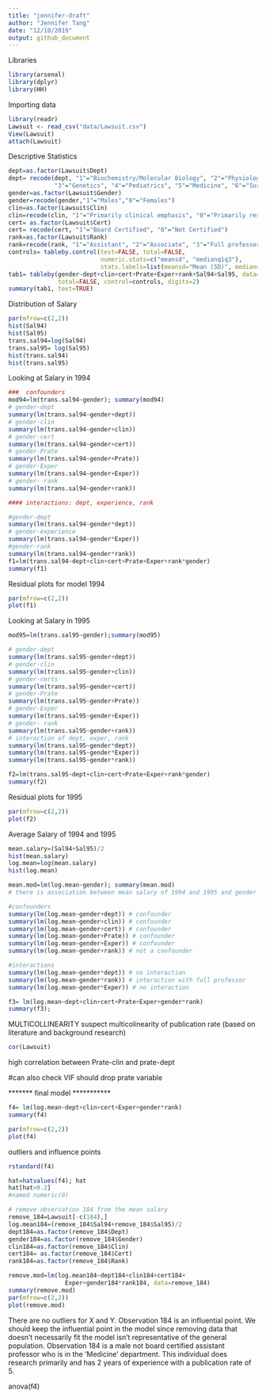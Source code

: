 ```yaml
---
title: "jennifer-draft"
author: "Jennifer Tang"
date: "12/10/2019"
output: github_document
---
```


Libraries
```r
library(arsenal)
library(dplyr)
library(HH)
```

Importing data
```r
library(readr)
Lawsuit <- read_csv("data/Lawsuit.csv")
View(Lawsuit)
attach(Lawsuit)
```

Descriptive Statistics
```r
dept=as.factor(Lawsuit$Dept)
dept= recode(dept, "1"="Biochemistry/Molecular Biology", "2"="Physiology", 
             "3"="Genetics", "4"="Pediatrics", "5"="Medicine", "6"="Surgery")
gender=as.factor(Lawsuit$Gender)
gender=recode(gender,"1"="Males","0"="Females")
clin=as.factor(Lawsuit$Clin)
clin=recode(clin, "1"="Primarily clinical emphasis", "0"="Primarily research emphasis")
cert= as.factor(Lawsuit$Cert)
cert= recode(cert, "1"="Board Certified", "0"="Not Certified")
rank=as.factor(Lawsuit$Rank)
rank=recode(rank, "1"="Assistant", "2"="Associate", "3"="Full professor")
controls= tableby.control(test=FALSE, total=FALSE,
                          numeric.stats=c("meansd", "medianq1q3"),
                          stats.labels=list(meansd="Mean (SD)", medianq1q3="Median (IQR)"))
tab1= tableby(gender~dept+clin+cert+Prate+Exper+rank+Sal94+Sal95, data=Lawsuit, test=FALSE, 
              total=FALSE, control=controls, digits=2)
summary(tab1, text=TRUE)

```

Distribution of Salary
```r
par(mfrow=c(2,2))
hist(Sal94)
hist(Sal95)
trans.sal94=log(Sal94)
trans.sal95= log(Sal95)
hist(trans.sal94)
hist(trans.sal95)

```

Looking at Salary in 1994
``` r

###  confounders
mod94=lm(trans.sal94~gender); summary(mod94) 
# gender-dept
summary(lm(trans.sal94~gender+dept))
# gender-clin
summary(lm(trans.sal94~gender+clin))
# gender-cert
summary(lm(trans.sal94~gender+cert))
# gender-Prate
summary(lm(trans.sal94~gender+Prate))
# gender-Exper
summary(lm(trans.sal94~gender+Exper))
# gender- rank
summary(lm(trans.sal94~gender+rank))

#### interactions: dept, experience, rank

#gender-dept
summary(lm(trans.sal94~gender*dept))
# gender-experience 
summary(lm(trans.sal94~gender*Exper))
#gender-rank
summary(lm(trans.sal94~gender*rank))
f1=lm(trans.sal94~dept+clin+cert+Prate+Exper+rank*gender)
summary(f1)

```
Residual plots for model 1994
```r
par(mfrow=c(2,2))
plot(f1)
```

Looking at Salary in 1995
```r
mod95=lm(trans.sal95~gender);summary(mod95)

# gender-dept
summary(lm(trans.sal95~gender+dept))
# gender-clin
summary(lm(trans.sal95~gender+clin))
# gender-certs
summary(lm(trans.sal95~gender+cert))
# gender-Prate
summary(lm(trans.sal95~gender+Prate))
# gender-Exper
summary(lm(trans.sal95~gender+Exper))
# gender- rank
summary(lm(trans.sal95~gender+rank))
# interaction of dept, exper, rank
summary(lm(trans.sal95~gender*dept)) 
summary(lm(trans.sal95~gender*Exper)) 
summary(lm(trans.sal95~gender*rank)) 

f2=lm(trans.sal95~dept+clin+cert+Prate+Exper+rank*gender)
summary(f2)
```

Residual plots for 1995
```r
par(mfrow=c(2,2))
plot(f2)
```

Average Salary of 1994 and 1995
```r
mean.salary=(Sal94+Sal95)/2
hist(mean.salary)
log.mean=log(mean.salary)
hist(log.mean)

mean.mod=lm(log.mean~gender); summary(mean.mod)
# there is association between mean salary of 1994 and 1995 and gender

#confounders
summary(lm(log.mean~gender+dept)) # confounder
summary(lm(log.mean~gender+clin)) # confounder
summary(lm(log.mean~gender+cert)) # confounder
summary(lm(log.mean~gender+Prate)) # confounder
summary(lm(log.mean~gender+Exper)) # confounder
summary(lm(log.mean~gender+rank)) # not a confounder

#interactions
summary(lm(log.mean~gender*dept)) # no interaction
summary(lm(log.mean~gender*rank)) # interaction with full professor
summary(lm(log.mean~gender*Exper)) # no interaction

f3= lm(log.mean~dept+clin+cert+Prate+Exper+gender*rank)
summary(f3);
```
 
MULTICOLLINEARITY
suspect multicolinearity of publication rate (based on literature and background research)
```r
cor(Lawsuit)
```
high correlation between Prate-clin and prate-dept

#can also check VIF
should drop prate variable

******* final model *********** 
```r
f4= lm(log.mean~dept+clin+cert+Exper+gender*rank)
summary(f4)

par(mfrow=c(2,2))
plot(f4)
```

######### outliers and influence points
```r
rstandard(f4)
```

```r
hat=hatvalues(f4); hat
hat[hat>0.2]
#named numeric(0)
```

```r

# remove observation 184 from the mean salary
remove_184=Lawsuit[-c(184),]
log.mean184=(remove_184$Sal94+remove_184$Sal95)/2
dept184=as.factor(remove_184$Dept)
gender184=as.factor(remove_184$Gender)
clin184=as.factor(remove_184$Clin)
cert184= as.factor(remove_184$Cert)
rank184=as.factor(remove_184$Rank)

remove.mod=lm(log.mean184~dept184+clin184+cert184+
                Exper+gender184*rank184, data=remove_184)
summary(remove.mod)
par(mfrow=c(2,2))
plot(remove.mod)
```
There are no outliers for X and Y. Observation 184 is an influential point.
We should keep the influential point in the model since removing data that doesn't necessarily fit the model isn't representative of the general population. Observation 184 is a male not board certified assistant professor who is in the 'Medicine' department. This individual does research primarily and has 2 years of experience with a publication rate of 5.

anova(f4)





